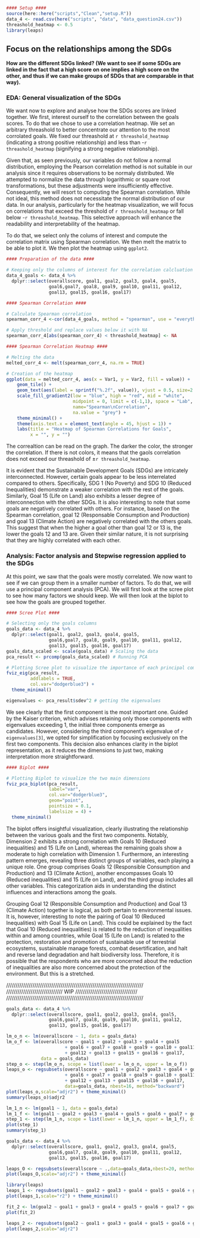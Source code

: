 ```r
#### Setup ####
source(here::here("scripts","Clean","setup.R"))
data_4 <- read.csv(here("scripts", "data", "data_question24.csv"))
threashold_heatmap <- 0.5
library(leaps)
```

## Focus on the relationships among the SDGs
**How are the different SDGs linked? (We want to see if some SDGs are linked in the fact that a high score on one implies a high score on the other, and thus if we can make groups of SDGs that are comparable in that way).**

### EDA: General visualization of the SDGs

We want now to explore and analyse how the SDGs scores are linked together. 
We first, interest ourself to the correlation between the goals scores. To do that we chose to use a correlation heatmap. We set an arbitrary threashold to better concentrate our attention to the most corrolated goals. We fixed our threashold at `r threashold_heatmap` (indicating a strong positive relationship) and less than -`r threashold_heatmap` (signifying a strong negative relationship).

Given that, as seen previously, our variables do not follow a normal distribution, employing the Pearson correlation method is not suitable in our analysis since it requires observations to be normaly distributed. We attempted to normalize the data through logarithmic or square root transformations, but these adjustments were insufficiently effective. Consequently, we will resort to computing the Spearman correlation. While not ideal, this method does not necessitate the normal distribution of our data. In our analysis, particularly for the heatmap visualization, we will focus on correlations that exceed the threshold of `r threashold_heatmap` or fall below -`r threashold_heatmap`. This selective approach will enhance the readability and interpretability of the heatmap.

To do that, we select only the colums of interest and compute the correlation matrix using Spearman correlation. We then melt the matrix to be able to plot it. We then plot the heatmap using `ggplot2`.

```r
#### Preparation of the data ####

# Keeping only the columns of interest for the correlation calcluation
data_4_goals <- data_4 %>%
  dplyr::select(overallscore, goal1, goal2, goal3, goal4, goal5,
                goal6,goal7, goal8, goal9, goal10, goal11, goal12,
                goal13, goal15, goal16, goal17)
```

```r
#### Spearman Correlation ####

# Calculate Spearman correlation
spearman_corr_4 <-cor(data_4_goals, method = "spearman", use = "everything")

# Apply threshold and replace values below it with NA
spearman_corr_4[abs(spearman_corr_4) < threashold_heatmap] <- NA
```

```r
#### Spearman Correlation Heatmap ####

# Melting the data
melted_corr_4 <- melt(spearman_corr_4, na.rm = TRUE)

# Creation of the heatmap
ggplot(data = melted_corr_4, aes(x = Var1, y = Var2, fill = value)) +
    geom_tile() +
    geom_text(aes(label = sprintf("%.2f", value)), vjust = 0.5, size=2.5) + # Adding text
    scale_fill_gradient2(low = "blue", high = "red", mid = "white", 
                         midpoint = 0, limit = c(-1,1), space = "Lab", 
                         name="Spearman\nCorrelation",
                         na.value = "grey") +
    theme_minimal() +
    theme(axis.text.x = element_text(angle = 45, hjust = 1)) +
    labs(title = "Heatmap of Spearman Correlations for Goals", 
         x = "", y = "")
```

The correaltion can be read on the graph. The darker the color, the stronger the correlation. If there is not colors, it means that the gaols correlation does not exceed our threashold of ±`r threashold_heatmap`.

It is evident that the Sustainable Development Goals (SDGs) are intricately interconnected. However, certain goals appear to be less interrelated compared to others. Specifically, SDG 1 (No Poverty) and SDG 10 (Reduced Inequalities) demonstrate a weaker correlation with the rest of the goals. Similarly, Goal 15 (Life on Land) also exhibits a lesser degree of interconnection with the other SDGs. It is also interesting to note that some goals are negatively correlated with others. For instance, based on the Spearman correlation, goal 12 (Responsable Consumption and Production) and goal 13 (Climate Action) are negatively correlated with the others goals. This suggest that when the higher a goal other than goal 12 or 13 is, the lower the goals 12 and 13 are. Given their similar nature, it is not surprising that they are highly correlated with each other.

### Analysis: Factor analysis and Stepwise regression applied to the SDGs

At this point, we saw that the goals were mostly correlated. We now want to see if we can group them in a smaller number of factors. To do that, we will use a principal component analysis (PCA). We will first look at the scree plot to see how many factors we should keep. We will then look at the biplot to see how the goals are grouped together.

```r
#### Scree Plot ####

# Selecting only the goals columns
goals_data <- data_4 %>%
  dplyr::select(goal1, goal2, goal3, goal4, goal5,
                goal6,goal7, goal8, goal9, goal10, goal11, goal12,
                goal13, goal15, goal16, goal17)
goals_data_scaled <- scale(goals_data) # Scaling the data
pca_result <- prcomp(goals_data_scaled) # Running PCA

# Plotting Scree plot to visualize the importance of each principal component
fviz_eig(pca_result,
         addlabels = TRUE,
         col.var="dodgerblue3") +
  theme_minimal()

eigenvalues <- pca_result$sdev^2 # getting the eigenvalues
```

We see clearly that the first component is the most important one. Guided by the Kaiser criterion, which advises retaining only those components with eigenvalues exceeding 1, the initial three components emerge as candidates. However, considering the third component's eigenvalue of `r eigenvalues[3]`, we opted for simplification by focusing exclusively on the first two components. This decision also enhances clarity in the biplot representation, as it reduces the dimensions to just two, making interpretation more straightforward.

```r
#### Biplot ####

# Plotting Biplot to visualize the two main dimensions
fviz_pca_biplot(pca_result,
                label="var",
                col.var="dodgerblue3",
                geom="point",
                pointsize = 0.1,
                labelsize = 4) +
  theme_minimal()
```

The biplot offers insightful visualization, clearly illustrating the relationship between the various goals and the first two components. Notably, Dimension 2 exhibits a strong correlation with Goals 10 (Reduced inequalities) and 15 (Life on Land), whereas the remaining goals show a moderate to high correlation with Dimension 1. Furthermore, an interesting pattern emerges, revealing three distinct groups of variables, each playing a unique role. One group comprises Goals 12 (Responsible Consumption and Production) and 13 (Climate Action), another encompasses Goals 10 (Reduced inequalities) and 15 (Life on Land), and the third group includes all other variables. This categorization aids in understanding the distinct influences and interactions among the goals.

Grouping Goal 12 (Responsible Consumption and Production) and Goal 13 (Climate Action) together is logical, as both pertain to environmental issues. It is, however, interesting to note the pairing of Goal 10 (Reduced Inequalities) with Goal 15 (Life on Land). This could be explained by the fact that Goal 10 (Reduced inequalities) is related to the reduction of inequalities within and among countries, while Goal 15 (Life on Land) is related to the protection, restoration and promotion of sustainable use of terrestrial ecosystems, sustainable manage forests, combat desertification, and halt and reverse land degradation and halt biodiversity loss. Therefore, it is possible that the respondents who are more concerned about the reduction of inequalities are also more concerned about the protection of the environment. But this is a stretched.

/////////////////////////////////////////////////////////////////////////
//////////////////////////////   WIP    /////////////////////////////////
/////////////////////////////////////////////////////////////////////////

```r
goals_data <- data_4 %>%
  dplyr::select(overallscore, goal1, goal2, goal3, goal4, goal5,
                goal6,goal7, goal8, goal9, goal10, goal11, goal12,
                goal13, goal15, goal16, goal17)
```

```r
lm_o_n <- lm(overallscore ~ 1, data = goals_data)
lm_o_f <- lm(overallscore ~ goal1 + goal2 + goal3 + goal4 + goal5
                      + goal6 + goal7 + goal8 + goal9 + goal10 + goal11
                      + goal12 + goal13 + goal15 + goal16 + goal17,
             data = goals_data)
step_o <- step(lm_o_n, scope = list(lower = lm_o_n, upper = lm_o_f))
leaps_o <- regsubsets(overallscore ~ goal1 + goal2 + goal3 + goal4 + goal5
                      + goal6 + goal7 + goal8 + goal9 + goal10 + goal11
                      + goal12 + goal13 + goal15 + goal16 + goal17,
                      data=goals_data, nbest=16, method="backward")
plot(leaps_o,scale="adjr2") + theme_minimal()
summary(leaps_o)$adjr2
```

```r


lm_1_n <- lm(goal1 ~ 1, data = goals_data)
lm_1_f <- lm(goal1 ~ goal2 + goal3 + goal4 + goal5 + goal6 + goal7 + goal8 + goal9 + goal10 + goal11 + goal12 + goal13 + goal15 + goal16 + goal17, data = goals_data)
step_1 <- step(lm_1_n, scope = list(lower = lm_1_n, upper = lm_1_f), direction = "forward")
plot(step_1)
summary(step_1)
```

```r
goals_data <- data_4 %>%
  dplyr::select(overallscore, goal1, goal2, goal3, goal4, goal5,
                goal6,goal7, goal8, goal9, goal10, goal11, goal12,
                goal13, goal15, goal16, goal17)

```


```r



leaps_O <- regsubsets(overallscore ~ .,data=goals_data,nbest=20, method="backward")
plot(leaps_O,scale="adjr2") + theme_minimal()
```

```r

library(leaps)
leaps_1 <- regsubsets(goal1 ~ goal2 + goal3 + goal4 + goal5 + goal6 + goal7 + goal8 + goal9 + goal10 + goal11 + goal12 + goal13 + goal15 + goal16 + goal17,data=goals_data,nbest=17, method="backward")
plot(leaps_1,scale="r2") + theme_minimal()
```

```r

fit_2 <- lm(goal2 ~ goal1 + goal3 + goal4 + goal5 + goal6 + goal7 + goal8 + goal9 + goal10 + goal11 + goal12 + goal13 + goal15 + goal16 + goal17, data = goals_data)
plot(fit_2)

leaps_2 <- regsubsets(goal2 ~ goal1 + goal3 + goal4 + goal5 + goal6 + goal7 + goal8 + goal9 + goal10 + goal11 + goal12 + goal13 + goal15 + goal16 + goal17,data=goals_data, nbest=10, method="backward")
plot(leaps_2,scale="adjr2")
```



